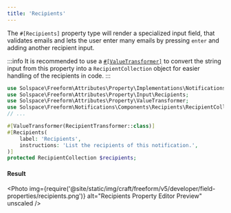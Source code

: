 ```yaml
---
title: 'Recipients'
---
```



The `#[Recipients]` property type will render a specialized input field, that validates emails and lets the user
enter many emails by pressing `enter` and adding another recipient input.

:::info
It is recommended to use a [`#[ValueTransformer]`](./generators-and-transformers.mdx#value-transformers) to convert the string input
from this property into a `RecipientCollection` object for easier handling of the recipients in code.
:::

```php showLineNumbers
use Solspace\Freeform\Attributes\Property\Implementations\Notifications\Recipients\RecipientTransformer;
use Solspace\Freeform\Attributes\Property\Input\Recipients;
use Solspace\Freeform\Attributes\Property\ValueTransformer;
use Solspace\Freeform\Notifications\Components\Recipients\RecipientCollection;
// ...

#[ValueTransformer(RecipientTransformer::class)]
#[Recipients(
    label: 'Recipients',
    instructions: 'List the recipients of this notification.',
)]
protected RecipientCollection $recipients;
```

#### Result

<Photo
  img={require('@site/static/img/craft/freeform/v5/developer/field-properties/recipients.png')}
  alt="Recipients Property Editor Preview"
  unscaled
/>
